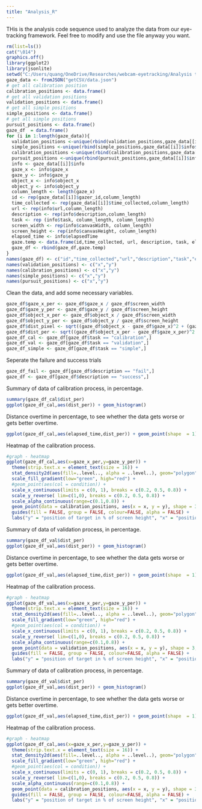 ```yaml
---
title: "Analysis_R"
---
```


THis is the analysis code sequence used to analyze the data from our eye-tracking framework. Feel free to modify and use the file anyway you want.
```r
rm(list=ls())
cat("\014")
graphics.off()
library(ggplot2)
library(jsonlite)
setwd("C:/Users/quang/OneDrive/Researches/webcam-eyetracking/Analysis tool")
gaze_data <- fromJSON("getCSV/data.json")
# get all calibration position
calibration_positions <- data.frame()
# get all validation positions
validation_positions <- data.frame()
# get all simple positions
simple_positions <- data.frame()
# get all simple positions
pursuit_positions <- data.frame()
gaze_df  = data.frame()
for (i in 1:length(gaze_data)){
  validation_positions <-unique(rbind(validation_positions,gaze_data[[i]]$info$validation_position_array))
  simple_positions <-unique(rbind(simple_positions,gaze_data[[i]]$info$simple_position_array))
  calibration_positions <-unique(rbind(calibration_positions,gaze_data[[i]]$info$caliration_position_array))
  pursuit_positions <-unique(rbind(pursuit_positions,gaze_data[[i]]$info$pursuit_position_array))
  info <- gaze_data[[i]]$info
  gaze_x <- info$gaze_x
  gaze_y <- info$gaze_y
  object_x <- info$object_x
  object_y <- info$object_y
  column_length <- length(gaze_x)
  id <- rep(gaze_data[[i]]$gazer_id,column_length)
  time_collected <- rep(gaze_data[[i]]$time_collected,column_length)
  url <- rep(info$url,column_length)
  description <- rep(info$description,column_length)
  task <- rep (info$task, column_length, column_length)
  screen_width <- rep(info$canvasWidth, column_length)
  screen_height <- rep(info$canvasHeight, column_length)
  elapsed_time <- info$elapsedTime
  gaze.temp <- data.frame(id,time_collected, url, description, task, elapsed_time, screen_width, screen_height,gaze_x,gaze_y,object_x,object_y)
  gaze_df <- rbind(gaze_df,gaze.temp)
}  
names(gaze_df) <- c("id","time_collected","url","description","task","elapsed_time","screen_width","screen_height","gaze_x","gaze_y","object_x","object_y")
names(validation_positions) <- c("x","y")
names(calibration_positions) <- c("x","y")
names(simple_positions) <- c("x","y")
names(pursuit_positions) <- c("x","y")

```

Clean the data, and add some necessary variables.

```r
gaze_df$gaze_x_per <- gaze_df$gaze_x / gaze_df$screen_width
gaze_df$gaze_y_per <- gaze_df$gaze_y / gaze_df$screen_height
gaze_df$object_x_per <- gaze_df$object_x / gaze_df$screen_width
gaze_df$object_y_per <- gaze_df$object_y / gaze_df$screen_height
gaze_df$dist_pixel <- sqrt((gaze_df$object_x - gaze_df$gaze_x)^2 + (gaze_df$object_y - gaze_df$gaze_y)^2)
gaze_df$dist_per <- sqrt((gaze_df$object_x_per - gaze_df$gaze_x_per)^2 + (gaze_df$object_y_per - gaze_df$gaze_y_per)^2)
gaze_df_cal <- gaze_df[gaze_df$task == "calibration",]
gaze_df_val <- gaze_df[gaze_df$task == "validation",]
gaze_df_simple <- gaze_df[gaze_df$task == "simple",]
```

Seperate the failure and success trials 

```r
gaze_df_fail <- gaze_df[gaze_df$description == "fail",]
gaze_df <- gaze_df[gaze_df$description == "success",]
```


Summary of data of calibration process, in percentage.
```r
summary(gaze_df_cal$dist_per)
ggplot(gaze_df_cal,aes(dist_per)) + geom_histogram()
```

Distance overtime in percentage, to see whether the data gets worse or gets better overtime. 
```r
ggplot(gaze_df_cal,aes(elapsed_time,dist_per)) + geom_point(shape  = 1) + geom_smooth()
```


Heatmap of the calibration process.

```r
#graph - heatmap
ggplot(gaze_df_cal,aes(x=gaze_x_per,y=gaze_y_per)) +
  theme(strip.text.x = element_text(size = 16)) + 
  stat_density2d(aes(fill=..level.., alpha = ..level..), geom="polygon", bins = 5, size = 0.01) +
  scale_fill_gradient(low="green", high="red") +
  #geom_point(aes(col = condition)) +
  scale_x_continuous(limits = c(0, 1), breaks = c(0.2, 0.5, 0.8)) +
  scale_y_reverse( lim=c(1,0), breaks = c(0.2, 0.5, 0.8)) + 
  scale_alpha_continuous(range=c(0.1,0.8)) +
  geom_point(data = calibration_positions, aes(x = x, y = y), shape = 3, size = 3) +
  guides(fill = FALSE, group = FALSE, colour=FALSE, alpha = FALSE) +
  labs("y" = "position of target in % of screen height", "x" = "position of target in % of screen width")

```





Summary of data of validation process, in percentage.
```r
summary(gaze_df_val$dist_per)
ggplot(gaze_df_val,aes(dist_per)) + geom_histogram()
```

Distance overtime in percentage, to see whether the data gets worse or gets better overtime. 
```r
ggplot(gaze_df_val,aes(elapsed_time,dist_per)) + geom_point(shape  = 1) + geom_smooth()
```


Heatmap of the calibration process.

```r
#graph - heatmap
ggplot(gaze_df_val,aes(x=gaze_x_per,y=gaze_y_per)) +
  theme(strip.text.x = element_text(size = 16)) + 
  stat_density2d(aes(fill=..level.., alpha = ..level..), geom="polygon", bins = 5, size = 0.01) +
  scale_fill_gradient(low="green", high="red") +
  #geom_point(aes(col = condition)) +
  scale_x_continuous(limits = c(0, 1), breaks = c(0.2, 0.5, 0.8)) +
  scale_y_reverse( lim=c(1,0), breaks = c(0.2, 0.5, 0.8)) + 
  scale_alpha_continuous(range=c(0.1,0.8)) +
  geom_point(data = validation_positions, aes(x = x, y = y), shape = 3, size = 3) +
  guides(fill = FALSE, group = FALSE, colour=FALSE, alpha = FALSE) +
  labs("y" = "position of target in % of screen height", "x" = "position of target in % of screen width")

```


Summary of data of calibration process, in percentage.
```r
summary(gaze_df_val$dist_per)
ggplot(gaze_df_val,aes(dist_per)) + geom_histogram()
```

Distance overtime in percentage, to see whether the data gets worse or gets better overtime. 
```r
ggplot(gaze_df_val,aes(elapsed_time,dist_per)) + geom_point(shape  = 1) + geom_smooth()
```


Heatmap of the calibration process.

```r
#graph - heatmap
ggplot(gaze_df_cal,aes(x=gaze_x_per,y=gaze_y_per)) +
  theme(strip.text.x = element_text(size = 16)) + 
  stat_density2d(aes(fill=..level.., alpha = ..level..), geom="polygon", bins = 5, size = 0.01) +
  scale_fill_gradient(low="green", high="red") +
  #geom_point(aes(col = condition)) +
  scale_x_continuous(limits = c(0, 1), breaks = c(0.2, 0.5, 0.8)) +
  scale_y_reverse( lim=c(1,0), breaks = c(0.2, 0.5, 0.8)) + 
  scale_alpha_continuous(range=c(0.1,0.8)) +
  geom_point(data = calibration_positions, aes(x = x, y = y), shape = 3, size = 3) +
  guides(fill = FALSE, group = FALSE, colour=FALSE, alpha = FALSE) +
  labs("y" = "position of target in % of screen height", "x" = "position of target in % of screen width")

```

